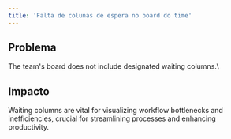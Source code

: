 ```yaml
---
title: 'Falta de colunas de espera no board do time'
--- 
```


## Problema
The team's board does not include designated waiting columns.\
## Impacto
Waiting columns are vital for visualizing workflow bottlenecks and inefficiencies, crucial for streamlining processes and enhancing productivity.